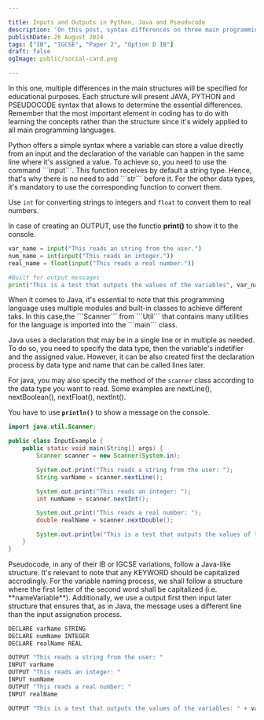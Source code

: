 ```yaml
---

title: Inputs and Outputs in Python, Java and Pseudocode
description: 'On this post, syntax differences on three main programming languages will be shown as to be a starting point to new students.'
publishDate: 26 August 2024
tags: ["IB", "IGCSE", "Paper 2", "Option D IB"]
draft: false
ogImage: public/social-card.png

---
```


In this one, multiple differences in the main structures will be specified for educational purposes. Each structure will present JAVA, PYTHON and PSEUDOCODE syntax that allows to determine the essential differences. Remember that the most important element in coding has to do with learning the concepts rather than the structure since it's widely applied to all main programming languages.

<Tabs>
  <TabItem label="Python" icon="seti:python">
    Python offers a simple syntax where a variable can store a value directly from an input and the declaration of the variable can happen in the same line where it's assigned a value. To achieve so, you need to use the command ```input```. This function receives by default a string type. Hence, that's why there is no need to add ```str``` before it. For the other data types, it's mandatory to use the corresponding function to convert them.

Use ```int``` for converting strings to integers and ```float``` to convert them to real numbers.

In case of creating an OUTPUT, use the functio **print()** to show it to the console.

```py  title="Python" wrap
var_name = input("This reads an string from the user.")
num_name = int(input("This reads an integer."))
real_name = float(input("This reads a real number."))

#Built for output messages
print("This is a test that outputs the values of the variables", var_name, num_name, real_name )

```

  </TabItem>
  <TabItem label="Java" icon="seti:java">
    When it comes to Java, it's essential to note that this programming language uses multiple modules and built-in classes to achieve different taks. In this case,the ```Scanner``` from ```Util``` that contains many utilities for the language is imported into the ```main``` class.

Java uses a declaration that may be in a single line or in multiple as needed. To do so, you need to specify the data type, then the variable's indetifier and the assigned value. However, it can be also created first the declaration process by data type and name that can be called lines later.

For java, you may also specify the method of the ```scanner``` class according to the data type you want to read. Some examples are nextLine(), nextBoolean(), nextFloat(), nextInt().

You have to use **```println()```** to show a message on the console.

```java title="Java" wrap
import java.util.Scanner;

public class InputExample {
    public static void main(String[] args) {
        Scanner scanner = new Scanner(System.in);

        System.out.print("This reads a string from the user: ");
        String varName = scanner.nextLine();

        System.out.print("This reads an integer: ");
        int numName = scanner.nextInt();

        System.out.print("This reads a real number: ");
        double realName = scanner.nextDouble();

        System.out.println("This is a test that outputs the values of the variables: " + varName + ", " + numName + ", " + realName);
    }
}
```
  </TabItem>
  <TabItem label="Pseudo" icon="seti:svg">
    Pseudocode, in any of their IB or IGCSE variations, follow a Java-like structure. It's relevant to note that any KEYWORD should be capitalized accrodingly. For the variable naming process, we shall follow a structure where the first letter of the second word shall be capitalized (i.e. **nameVariable**). Additionally, we use a output first then input later structure that ensures that, as in Java, the message uses a different line than the input assignation process.

```python title ="Pseudocode" wrap
DECLARE varName STRING
DECLARE numName INTEGER
DECLARE realName REAL

OUTPUT "This reads a string from the user: "
INPUT varName
OUTPUT "This reads an integer: "
INPUT numName
OUTPUT "This reads a real number: "
INPUT realName

OUTPUT "This is a test that outputs the values of the variables: " + varName + ", " + numName + ", " + realName
```

  </TabItem>
</Tabs>



